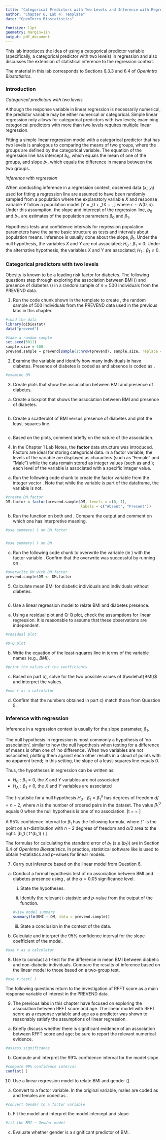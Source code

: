 ```yaml
---
title: "Categorical Predictors with Two Levels and Inference with Regression"
author: "Chapter 6, Lab 4: Template"
date: "OpenIntro Biostatistics"

fontsize: 11pt
geometry: margin=1in
output: pdf_document
---
```


\begin{small}
	
	\textbf{Topics}
	\begin{itemize}
	  \item Categorical predictors with two levels
	  \item Inference with regression
	\end{itemize}
	
\end{small}

This lab introduces the idea of using a categorical predictor variable (specifically, a categorical predictor with two levels) in regression and also discusses the extension of statistical inference to the regression context. 

The material in this lab corresponds to Sections 6.3.3 and 6.4 of *OpenIntro Biostatistics*.

\vspace{0.5cm}

### Introduction

*Categorical predictors with two levels*

Although the response variable in linear regression is necessarily numerical, the predictor variable may be either numerical or categorical. Simple linear regression only allows for categorical predictors with two levels; examining categorical predictors with more than two levels requires multiple linear regression.

Fitting a simple linear regression model with a categorical predictor that has two levels is analogous to comparing the means of two groups, where the groups are defined by the categorical variable. The equation of the regression line has intercept $b_0$, which equals the mean of one of the groups, and slope $b_1$, which equals the difference in means between the two groups.\footnote{The group for which $b_0$ is the mean is usually referred as the \textit{baseline} group or \textit{reference} group.}

*Inference with regression*

When conducting inference in a regression context, observed data $(x_i, y_i)$ used for fitting a regression line are assumed to have been randomly sampled from a population where the explanatory variable $X$ and response variable $Y$ follow a population model
\[Y = \beta_0 + \beta_1X + \epsilon, \]
where $\epsilon \sim N(0, \sigma)$. Under this assumption, the slope and intercept of the regression line, $b_0$ and $b_1$, are estimates of the population parameters $\beta_0$ and $\beta_1$.

Hypothesis tests and confidence intervals for regression population parameters have the same basic structure as tests and intervals about population means. Inference is usually done about the slope, $\beta_1$. Under the null hypothesis, the variables $X$ and $Y$ are not associated; $H_0: \beta_1 = 0$. Under the alternative hypothesis, the variables $X$ and $Y$ are associated; $H_1: \beta_1 \neq 0$.

### Categorical predictors with two levels

Obesity is known to be a leading risk factor for diabetes. The following questions step through exploring the association between BMI (\texttt{BMI}) and presence of diabetes (\texttt{DM}) in a random sample of $n = 500$ individuals from the PREVEND data.

1. Run the code chunk shown in the template to create \texttt{prevend.sample}, the random sample of 500 individuals from the PREVEND data used in the previous labs in this chapter.

```r
#load the data
library(oibiostat)
data("prevend")

#take a random sample
set.seed(5011)
sample.size = 500
prevend.sample = prevend[sample(1:nrow(prevend), sample.size, replace = FALSE), ]
```

2. Examine the variable \texttt{DM} and identify how many individuals in \texttt{prevend.sample} have diabetes. Presence of diabetes is coded as \texttt{1} and absence is coded as \texttt{0}.

```r
#examine DM

```


3. Create plots that show the association between BMI and presence of diabetes.

a) Create a boxplot that shows the association between BMI and presence of diabetes.

    
```r

```
    
    
b) Create a scatterplot of BMI versus presence of diabetes and plot the least-squares line.


```r

```

    
c) Based on the plots, comment briefly on the nature of the association.





4. In the Chapter 1 Lab Notes, the **factor** data structure was introduced. Factors are ideal for storing categorical data. In a factor variable, the levels of the variable are displayed as characters (such as "Female" and "Male") while the data remain stored as integer values (such as \texttt{0} and \texttt{1}); each level of the variable is associated with a specific integer value.


a) Run the following code chunk to create the factor variable \texttt{DM.factor} from the integer vector \texttt{DM}. Note that while the \texttt{DM} variable is part of the \texttt{prevend.sample} dataframe, the variable \texttt{DM.factor} is not.
    
```r
#create DM.factor
DM.factor = factor(prevend.sample$DM, levels = c(0, 1),
                                  labels = c("Absent", "Present"))
```
    


b) Run the \texttt{summary()} function on both \texttt{DM.factor} and \texttt{DM}. Compare the output and comment on which one has interpretive meaning.

```r
#use summary( ) on DM.factor


#use summary( ) on DM
```

    

c) Run the following code chunk to overwrite the \texttt{DM} variable (in \texttt{prevend.sample}) with the factor variable \texttt{DM.factor}. Confirm that the overwrite was successful by running \texttt{summary()} on \texttt{DM}.
    
```r
#overwrite DM with DM.factor
prevend.sample$DM <- DM.factor
```
    


    
5. Calculate mean BMI for diabetic individuals and individuals without diabetes.

```r

```





6. Use a linear regression model to relate BMI and diabetes presence.


a) Using a residual plot and Q-Q plot, check the assumptions for linear regression. It is reasonable to assume that these observations are independent.

```r
#residual plot

#Q-Q plot

```



    
b) Write the equation of the least-squares line in terms of the variable names (e.g., *BMI*).



```r
#print the values of the coefficients

```


    
c) Based on part b), solve for the two possible values of $\widehat{BMI}$ and interpret the values.


```r
#use r as a calculator

```
    
    
    
d) Confirm that the numbers obtained in part c) match those from Question 5.



\newpage

### Inference with regression

Inference in a regression context is usually for the slope parameter, $\beta_1$. 

The null hypothesis in regression is most commonly a hypothesis of 'no association', similar to how the null hypothesis when testing for a difference of means is often one of 'no difference'. When two variables are not associated, plotting them against each other results in a cloud of points with no apparent trend; in this setting, the slope of a least-squares line equals 0. 

Thus, the hypotheses in regression can be written as:

- $H_0: \beta_1 = 0$, the $X$ and $Y$ variables are not associated
- $H_A: \beta_1 \neq 0$, the $X$ and $Y$ variables are associated

The $t$-statistic for a null hypothesis $H_0: \beta_1 = \beta_1^0$ has degrees of freedom $df = n - 2$, where $n$ is the number of ordered pairs in the dataset. The value $\beta_1^0$ equals 0 when the null hypothesis is one of no association.
\[t = \dfrac{b_1 - \beta_1^0}{\text{s.e.}(b_1)} = \dfrac{b_1}{\text{s.e.}(b_1)} \]

A 95\% confidence interval for $\beta_1$ has the following formula, where $t^\star$ is the point on a $t$-distribution with $n - 2$ degrees of freedom and $\alpha/2$ area to the right.
\[b_1 \pm \left( t^\star \times \text{s.e.}(b_1) \right) \]

The formulas for calculating the standard error of $b_1$ (s.e.($b_1$)) are in Section 6.4 of *OpenIntro Biostatistics*. In practice, statistical software like \textsf{R} is used to obtain $t$-statistics and $p$-values for linear models.



7. Carry out inference based on the linear model from Question 6.


a) Conduct a formal hypothesis test of no association between BMI and diabetes presence using \texttt{prevend.sample}, at the $\alpha = 0.05$ significance level.
    
    i. State the hypotheses.
        
        
        
    
    ii. Identify the relevant $t$-statistic and $p$-value from the output of the \texttt{summary(lm( ))} function. 
    

    ```r
#view model summary
summary(lm(BMI ~ DM, data = prevend.sample))
```
        
        
        
        
    iii. State a conclusion in the context of the data.
    




b) Calculate and interpret the 95\% confidence interval for the slope coefficient of the model.

```r
#use r as a calculator

```



8. Use \texttt{t.test( )} to conduct a $t$-test for the difference in mean BMI between diabetic and non-diabetic individuals. Compare the results of inference based on the linear model to those based on a two-group test.

```r
#use t.test( )
```





\vspace{0.25cm}

The following questions return to the investigation of RFFT score as a main response variable of interest in the PREVEND data.

9. The previous labs in this chapter have focused on exploring the association between RFFT score and age. The linear model with RFFT score as a response variable and age as a predictor was shown to reasonably satisfy the assumptions of linear regression.


a) Briefly discuss whether there is significant evidence of an association between RFFT score and age; be sure to report the relevant numerical evidence.
    


```r
#assess significance

```
    
    
    
    
b) Compute and interpret the 99\% confidence interval for the model slope.
    
<!---
To use confint( ), enter a model and specify the confidence level of the desired interval.

For example,
  confint(lm(y ~ x), level = 0.95)
would output the 95% CIs for the estimated coefficients in the model y ~ x.

--->

```r
#compute 99% confidence interval
confint( )
```

    
    
    
    
10. Use a linear regression model to relate BMI and gender (\texttt{Gender}).

a) Convert \texttt{Gender} to a factor variable. In the original variable, males are coded as \texttt{0} and females are coded as \texttt{1}. 
    
```r
#convert Gender to a factor variable

```



b) Fit the model and interpret the model intercept and slope.
    
```r
#fit the BMI ~ Gender model

```
    


c) Evaluate whether gender is a significant predictor of BMI.

